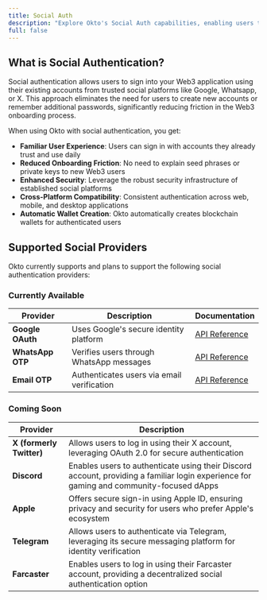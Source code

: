 ```yaml
---
title: Social Auth
description: "Explore Okto's Social Auth capabilities, enabling users to log in to dApps using a Web2-like experience."
full: false
---
```


## What is Social Authentication?

Social authentication allows users to sign into your Web3 application using their existing accounts from trusted social platforms like Google, Whatsapp, or X. This approach eliminates the need for users to create new accounts or remember additional passwords, significantly reducing friction in the Web3 onboarding process.

When using Okto with social authentication, you get:

- **Familiar User Experience**: Users can sign in with accounts they already trust and use daily
- **Reduced Onboarding Friction**: No need to explain seed phrases or private keys to new Web3 users
- **Enhanced Security**: Leverage the robust security infrastructure of established social platforms
- **Cross-Platform Compatibility**: Consistent authentication across web, mobile, and desktop applications
- **Automatic Wallet Creation**: Okto automatically creates blockchain wallets for authenticated users

## Supported Social Providers

Okto currently supports and plans to support the following social authentication providers:

### Currently Available

| Provider | Description | Documentation |
|----------|-------------|---------------|
| **Google OAuth** | Uses Google's secure identity platform | [API Reference](/docs/openapi/authenticate/google-auth) |
| **WhatsApp OTP** | Verifies users through WhatsApp messages | [API Reference](/docs/openapi/authenticate/whatsapp-send-otp) |
| **Email OTP** | Authenticates users via email verification | [API Reference](/docs/openapi/authenticate/email-send-otp) |

### Coming Soon

| Provider | Description | 
|----------|-------------|
| **X (formerly Twitter)** | Allows users to log in using their X account, leveraging OAuth 2.0 for secure authentication |
| **Discord** | Enables users to authenticate using their Discord account, providing a familiar login experience for gaming and community-focused dApps |
| **Apple** | Offers secure sign-in using Apple ID, ensuring privacy and security for users who prefer Apple's ecosystem |
| **Telegram** | Allows users to authenticate via Telegram, leveraging its secure messaging platform for identity verification |
| **Farcaster** | Enables users to log in using their Farcaster account, providing a decentralized social authentication option |

